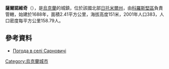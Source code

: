 {{coord|51|4|55|N|28|55|28|E|scale:30000|display=title}}

'''薩爾諾維奇'''（{{lang-uk|Сарновичі}}），是[[烏克蘭|烏克蘭]]的城鎮，位於該國北部[[日托米爾州|日托米爾州]]，由[[科羅斯堅區|科羅斯堅區]]負責管轄，始建於1688年，面積2.41平方公里，海拔高度151米，2001年人口383，人口密度每平方公里158.79人。

==參考資料==
* [http://weather.in.ua/ua/zhitomirskaja/23312 Погода в селі Сарновичі]

{{Ukraine-geo-stub}}
[[Category:烏克蘭城市|Category:烏克蘭城市]]